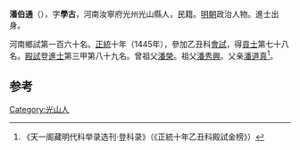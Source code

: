 '''潘伯通'''（{{bd|1393年||？}}），字'''學古'''，河南汝寧府光州光山縣人，民籍。[[明朝|明朝]]政治人物。進士出身。

河南鄉試第一百六十名。[[正统_(年号)|正統]]十年（1445年），參加乙丑科[[會試|會試]]，得[[貢士|貢士]]第七十八名。[[殿試|殿試]]登[[進士|進士]]第三甲第八十九名。曾祖父[[潘榮|潘榮]]。祖父[[潘秀興|潘秀興]]。父亲[[潘道真|潘道真]]<ref>《天一阁藏明代科举录选刊·登科录》（《正統十年乙丑科殿試金榜》）</ref>。

==参考==
{{reflist}}
{{明朝人物小作品}}
{{正統十年乙丑科殿試金榜}}

[[Category:光山人|Category:光山人]]